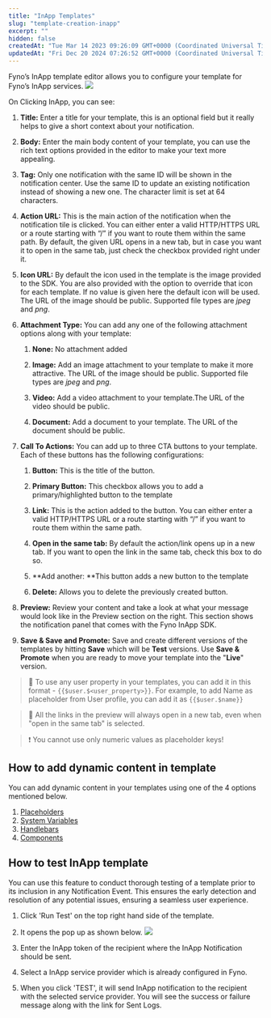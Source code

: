 ```yaml
---
title: "InApp Templates"
slug: "template-creation-inapp"
excerpt: ""
hidden: false
createdAt: "Tue Mar 14 2023 09:26:09 GMT+0000 (Coordinated Universal Time)"
updatedAt: "Fri Dec 20 2024 07:26:52 GMT+0000 (Coordinated Universal Time)"
---
```


Fyno’s InApp template editor allows you to configure your template for Fyno’s InApp services.
![](https://fynodocs.s3.ap-south-1.amazonaws.com/images/template-inapp.png)

On Clicking InApp, you can see:

1. **Title:** Enter a title for your template, this is an optional field but it really helps to give a short context about your notification.

2. **Body:** Enter the main body content of your template, you can use the rich text options provided in the editor to make your text more appealing.

3. **Tag:** Only one notification with the same ID will be shown in the notification center. Use the same ID to update an existing notification instead of showing a new one. The character limit is set at 64 characters.

4. **Action URL:** This is the main action of the notification when the notification tile is clicked. You can either enter a valid HTTP/HTTPS URL or a route starting with “/” if you want to route them within the same path. By default, the given URL opens in a new tab, but in case you want it to open in the same tab, just check the checkbox provided right under it.

5. **Icon URL:** By default the icon used in the template is the image provided to the SDK. You are also provided with the option to override that icon for each template. If no value is given here the default icon will be used. The URL of the image should be public. Supported file types are _jpeg_ and _png_.

6. **Attachment Type:** You can add any one of the following attachment options along with your template:

    1. **None:** No attachment added

    2. **Image:** Add an image attachment to your template to make it more attractive. The URL of the image should be public. Supported file types are _jpeg_ and _png_.

    3. **Video:** Add a video attachment to your template.The URL of the video should be public.

    4. **Document:** Add a document to your template. The URL of the document should be public.

7. **Call To Actions:** You can add up to three CTA buttons to your template. Each of these buttons has the following configurations:

    1. **Button:** This is the title of the button.

    2. **Primary Button:** This checkbox allows you to add a primary/highlighted button to the template

    3. **Link:** This is the action added to the button. You can either enter a valid HTTP/HTTPS URL or a route starting with “/” if you want to route them within the same path.

    4. **Open in the same tab:** By default the action/link opens up in a new tab. If you want to open the link in the same tab, check this box to do so.

    5. **Add another: **This button adds a new button to the template

    6. **Delete:** Allows you to delete the previously created button.

8. **Preview:** Review your content and take a look at what your message would look like in the Preview section on the right. This section shows the notification panel that comes with the Fyno InApp SDK.

9. **Save & Save and Promote:** Save and create different versions of the templates by hitting **Save** which will be **Test** versions. Use **Save & Promote** when you are ready to move your template into the "**Live**" version.

> 📘 To use any user property in your templates, you can add it in this format - `{{$user.$<user_property>}}`. For example, to add Name as placeholder from User profile, you can add it as `{{$user.$name}}`

> 📘 All the links in the preview will always open in a new tab, even when "open in the same tab" is selected.

> ❗️ You cannot use only numeric values as placeholder keys!

## How to add dynamic content in template

You can add dynamic content in your templates using one of the 4 options mentioned below.

1. [Placeholders](./template-dynamic-content#1-placeholders)
2. [System Variables](./template-dynamic-content#2-system-variables)
3. [Handlebars](./template-dynamic-content#3-handlebars)
4. [Components](./template-dynamic-content#4-components)

## How to test InApp template

You can use this feature to conduct thorough testing of a template prior to its inclusion in any Notification Event. This ensures the early detection and resolution of any potential issues, ensuring a seamless user experience.

1. Click 'Run Test' on the top right hand side of the template.

2. It opens the pop up as shown below.
   ![](https://files.readme.io/0e3b0c5-InApp_template_updated.png)

3. Enter the InApp token of the recipient where the InApp Notification should be sent.

4. Select a InApp service provider which is already configured in Fyno.

5. When you click 'TEST', it will send InApp notification to the recipient with the selected service provider. You will see the success or failure message along with the link for Sent Logs.
